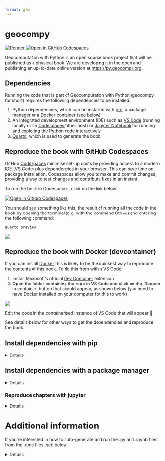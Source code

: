```yaml
---
format: gfm
---
```


# geocompy

[![Render](https://github.com/geocompx/geocompy/actions/workflows/main.yaml/badge.svg)](https://github.com/geocompx/geocompy/actions/workflows/main.yaml)
<!-- [![Binder](http://mybinder.org/badge_logo.svg)](https://mybinder.org/v2/gh/geocompr/py/main?urlpath=lab/tree/ipynb) -->
[![Open in GitHub Codespaces](https://github.com/codespaces/badge.svg)](https://github.com/codespaces/new?hide_repo_select=true&ref=main&repo=447558863)

Geocomputation with Python is an open source book project that will be published as a physical book.
We are developing it in the open and publishing an up-to-date online version at <https://py.geocompx.org>.

## Dependencies

Running the code that is part of Geocomputation with Python (geocompy for short) requires the following dependencies to be installed:

1. Python dependencies, which can be installed with [`pip`](https://pypi.org/project/pip/), a package manager or a [Docker](https://docs.docker.com/get-docker/) container (see below)
2. An integrated development environment (IDE) such as [VS Code](https://code.visualstudio.com/) (running locally or on [Codespaces](https://github.com/codespaces/new?hide_repo_select=true&ref=main&repo=447558863)/other host) or [Jupyter Notebook](https://github.com/geocompx/geocompy/tree/main/ipynb) for running and exploring the Python code interactively
3. [Quarto](https://quarto.org/docs/get-started/), which is used to generate the book

<!-- ## Reproduce the book in Binder

To reproduce this book you can simply click on the link below to see the code running in your web browser (see details of how this works at [mybinder.org](https://mybinder.org/)):

[![Binder](http://mybinder.org/badge_logo.svg)](https://mybinder.org/v2/gh/geocompx/geocompy/readme-clean?urlpath=lab/tree/ipynb)
 --> 

## Reproduce the book with GitHub Codespaces

GitHub [Codespaces](https://github.com/features/codespaces) minimise set-up costs by providing access to a modern IDE (VS Code) plus dependencies in your browser.
This can save time on package installation.
Codespaces allow you to make and commit changes, providing a way to test changes and contribute fixes in an instant.

To run the book in Codespaces, click on the link below.

[![Open in GitHub Codespaces](https://github.com/codespaces/badge.svg)](https://github.com/codespaces/new?hide_repo_select=true&ref=main&repo=447558863)

You should [see](https://github.com/geocompx/geocompy/issues/114) something like this, the result of running all the code in the book by opening the terminal (e.g. with the command Ctrl+J) and entering the following command:

```
quarto preview
```

![](https://user-images.githubusercontent.com/1825120/202933280-e313c076-f188-4efd-9de1-5625eb169045.png)

## Reproduce the book with Docker (devcontainer)

If you can install [Docker](https://docs.docker.com/desktop/install/) this is likely to be the quickest way to reproduce the contents of this book.
To do this from within VS Code:

1. Install Microsoft's official [Dev Container](https://marketplace.visualstudio.com/items?itemName=ms-vscode-remote.remote-containers) extension
2. Open the folder containing the repo in VS Code and click on the 'Reopen in container' button that should appear, as shown below (you need to have Docker installed on your computer for this to work)

![](https://user-images.githubusercontent.com/1825120/202933928-eb6de086-f9a5-43cd-9932-e6ec84746d45.png)

Edit the code in the containerised instance of VS Code that will appear 🎉

See details below for other ways to get the dependencies and reproduce the book.

## Install dependencies with pip

<details>

Use `pip` to install the dependencies as follows, after cloning the repo and opening a terminal in the root folder of the repo.

First we'll set-up a virtual environment to install the dependencies in:

```sh
# Create a virtual environment called geocompy
python -m venv geocompy
# Activate the virtual environment
source geocompy/bin/activate
```

Then install the dependencies (with the optional [`python -m`](https://fosstodon.org/deck/@hugovk@mastodon.social/111311327842154267) prefix specifying the Python version):

```sh
# Install dependencies from the requirements.txt file
python -m pip install -r requirements.txt
```
You can also install packages individually, e.g.:

```sh
pip install jupyter-book
```

Deactivate the virtual environment when you're done:

```sh
deactivate
```

</details>


## Install dependencies with a package manager

<details>

The [`environment.yml`](environment.yml) file contains a list of dependencies that can be installed with a package manager such as `conda`, `mamba` or `micromamba`.
The instructions below are for [micromamba](https://mamba.readthedocs.io/en/latest/installation/micromamba-installation.html) but should work for any package manager.

```bash
# For Linux, the default shell is bash:
curl -L micro.mamba.pm/install.sh | bash
# For macOS, the default shell is zsh:
curl -L micro.mamba.pm/install.sh | zsh
```
After answering the questions, install dependencies with the following command:

```bash
micromamba env create -f environment.yml
```

Activate the environment as follows:

```bash
micromamba activate geocompy
```

Install kernel, this will allow you to select the environment in vscode or IPython as follows:

```bash
python -m ipykernel install --user
```

You can now reproduce the book (requires quarto to be installed):

```bash
micromamba run -n geocompy quarto preview
```

</details>

### Reproduce chapters with jupyter

<details>

VS Code's `quarto.quarto` plugin can Python code in the chunks in the .qmd files in this book interactively.

However, you can also run any of the chapters in a Jupyter Notebook, e.g. as follows:

```sh
cd ipynb
# jupyter notebook . # open a notebook showing all chapters
jupyter notebook 02-spatial-data.ipynb
```

You should see something like this: 

![](https://user-images.githubusercontent.com/1825120/176920562-d2e7f9af-84b4-4352-8a50-9d9946084c66.png)

See documentation on running and developing Python code in a Jupyter notebook at [docs.jupyter.org](https://docs.jupyter.org/en/latest/).

</details>

# Additional information

If you're interested in how to auto-generate and run the .py and .ipynb files from the .qmd files, see below.

<details>

## Updating the .py and .ipynb files

The Python scripts and IPython notebook files stored in the [code](code) and [ipynb](ipynb) folders are generated from the .qmd files.
To regenerate them, you can use the following commands, to generate .ipynb and .py files for local versions of Chapter 2, for example:

```bash
quarto convert 02-spatial-data.qmd # generate .ipynb file
jupytext --to py *.ipynb # generate .py files .ipynb files
```

Do this for all chapters with the following bash script in the repo:

```bash
./convert.sh
```

## Updating .py and .ipynb files with GitHub Actions

We have set-up a GitHub Action to do this automatically: every commit message that contains the text string 'convert' will create and push updated .ipynb and .py files.


## Executing the .py and .ipynb files

Running the code chunks in the .qmd files in an IDE such as VSCode or directly with quarto is the main way code in this book is designed to be run interactively, but you can also execute the .py and .ipynb files directly.
To run the code for chapter 2, for example, you can run one of the following commands from your system shell:

```bash
python code/chapters/02-spatial-data.py # currently requires manual intervention to complete, see #71
ipython ipynb/02-spatial-data.ipynb # currently requires manual intervention to complete, see #71
bash ./run-code.sh # run all .python files
```

## Updating packages

We pin package versions in the [environment.yml](environment.yml) and [requirements.txt](requirements.txt) files to ensure reproducibility.

To update the `requirements.txt` run the following:

```bash
python -m pip install pur
pur -r requirements.txt
python -m pip install -r requirements.txt
```

To update the `environment.yml` file in the same way based on your newly installed packages, run the following:

```bash
micromamba list export > environment.yml
```

</details>



<!-- 
Note: we don't need this here but commenting out the content rather than deleting because some of it could be ported into the README.
Reasonable? 
Happy for these lines to be deleted also (RL 2022-12)

## Reproducing this book

An important aspect of scientific research that results can be independently verified by others.
Information that is generated by scientific means does not on auguments of authority or other [logical fallacies](https://bookofbadarguments.com/) as the basis for belief.
Instead science relies on a network of people who are open minded yet skeptical to test assumptions and in some cases 'bust myths'.

In the digital age, trust in claims depends on computational reproducibility.

### Local with Quarto

To run the code locally, recommended for using the material on real data, you need to have a reasonable computer, e.g., with 8 GB RAM.
You'll need administrative rights to install the requirements, which include:

- A suitable integrated development environment (IDE) such as VS Code, RStudio or Jupyter Notebook
- Quarto, if you want to reproduce the book's open access website
- Either an Anaconda-like environment (we recommend `miniconda3`) or Docker to get systems dependencies

See the [project's README](https://github.com/geocompx/geocompy) for details on getting set-up.
After you have installed the necessary dependencies and cloned or [unzipped](https://github.com/geocompx/geocompy/archive/refs/heads/main.zip) the book's source code, you should be able to reproduce the code in its entirety with the following command:

```bash
quarto preview
```

If you see output like that below (with the IDE and browser arranged to see live updates after editing the source code), congratulations, it has worked!

![](https://user-images.githubusercontent.com/1825120/161321382-ac36aeab-5628-4bef-b3dd-7b2becdd4860.png)

### Local with Jupyter

Alternatively, you can [download](https://github.com/geocompx/geocompy/archive/refs/heads/main.zip) and unzip the book's source code. The unzipped directory `py-main/code/chapters/` contains:

* The source `ipynb` files, one for each chapter
* The `data` sub-directory with the sample data used in the code sections

Assuming that all required packages are installed (see beginning of each chapter), you can execute the `ipynb` files through your chosen working environment (VScode, Jupyter Notebook, etc.).  -->